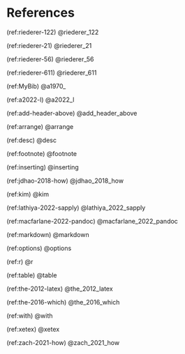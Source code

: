 \onecolumn

# References {.unnumbered}

\hyphenpenalty=10000
\fontspec{Symbola}

(ref:riederer-122) @riederer_122

(ref:riederer-21) @riederer_21

(ref:riederer-56) @riederer_56

(ref:riederer-611) @riederer_611

(ref:MyBib) @a1970_

(ref:a2022-l) @a2022_l

(ref:add-header-above) @add_header_above

(ref:arrange) @arrange

(ref:desc) @desc

(ref:footnote) @footnote

(ref:inserting) @inserting

(ref:jdhao-2018-how) @jdhao_2018_how

(ref:kim) @kim

(ref:lathiya-2022-sapply) @lathiya_2022_sapply

(ref:macfarlane-2022-pandoc) @macfarlane_2022_pandoc

(ref:markdown) @markdown

(ref:options) @options

(ref:r) @r

(ref:table) @table

(ref:the-2012-latex) @the_2012_latex

(ref:the-2016-which) @the_2016_which

(ref:with) @with

(ref:xetex) @xetex

(ref:zach-2021-how) @zach_2021_how
